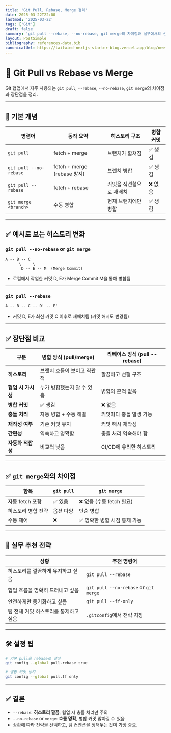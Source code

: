 ```yaml
---
title: 'Git Pull, Rebase, Merge 정리'
date: 2025-03-22T22:00
lastmod: '2025-03-22'
tags: ['Git']
draft: false
summary: 'git pull --rebase, --no-rebase, git merge의 차이점과 실무에서의 선택 기준을 정리한 글'
layout: PostSimple
bibliography: references-data.bib
canonicalUrl: https://tailwind-nextjs-starter-blog.vercel.app/blog/new-features-in-v1/
---
```


# 🔄 Git Pull vs Rebase vs Merge

Git 협업에서 자주 사용되는 `git pull`, `--rebase`, `--no-rebase`, `git merge`의 차이점과 장단점을 정리.

---

## 📌 기본 개념

| 명령어                 | 동작 요약                   | 히스토리 구조            | 병합 커밋 |
| ---------------------- | --------------------------- | ------------------------ | --------- |
| `git pull`             | fetch + merge               | 브랜치가 합쳐짐          | ✅ 생김   |
| `git pull --no-rebase` | fetch + merge (rebase 방지) | 브랜치 병합              | ✅ 생김   |
| `git pull --rebase`    | fetch + rebase              | 커밋을 직선형으로 재배치 | ❌ 없음   |
| `git merge <branch>`   | 수동 병합                   | 현재 브랜치에만 병합     | ✅ 생김   |

---

## ✅ 예시로 보는 히스토리 변화

### `git pull --no-rebase` or `git merge`

```
A -- B -- C
      \     \
       D -- E -- M  (Merge Commit)
```

- 로컬에서 작업한 커밋 D, E가 Merge Commit M을 통해 병합됨

---

### `git pull --rebase`

```
A -- B -- C -- D' -- E'
```

- 커밋 D, E가 최신 커밋 C 이후로 재배치됨 (커밋 해시도 변경됨)

---

## ✅ 장단점 비교

| 구분               | 병합 방식 (pull/merge)      | 리베이스 방식 (pull --rebase) |
| ------------------ | --------------------------- | ----------------------------- |
| **히스토리**       | 브랜치 흐름이 보이고 직관적 | 깔끔하고 선형 구조            |
| **협업 시 가시성** | 누가 병합했는지 알 수 있음  | 병합의 흔적 없음              |
| **병합 커밋**      | ✅ 생김                     | ❌ 없음                       |
| **충돌 처리**      | 자동 병합 + 수동 해결       | 커밋마다 충돌 발생 가능       |
| **재작성 여부**    | 기존 커밋 유지              | 커밋 해시 재작성              |
| **간편성**         | 익숙하고 명확함             | 충돌 처리 익숙해야 함         |
| **자동화 적합성**  | 비교적 낮음                 | CI/CD에 유리한 히스토리       |

---

## ✅ `git merge`와의 차이점

| 항목               | `git pull` | `git merge`                   |
| ------------------ | ---------- | ----------------------------- |
| 자동 fetch 포함    | ✅ 있음    | ❌ 없음 (수동 fetch 필요)     |
| 히스토리 병합 전략 | 옵션 다양  | 단순 병합                     |
| 수동 제어          | ❌         | ✅ 명확한 병합 시점 통제 가능 |

---

## 🧠 실무 추천 전략

| 상황                                  | 추천 명령어                           |
| ------------------------------------- | ------------------------------------- |
| 히스토리를 깔끔하게 유지하고 싶음     | `git pull --rebase`                   |
| 협업 흐름을 명확히 드러내고 싶음      | `git pull --no-rebase` or `git merge` |
| 안전하게만 동기화하고 싶음            | `git pull --ff-only`                  |
| 팀 전체 커밋 히스토리를 통제하고 싶음 | `.gitconfig`에서 전략 지정            |

---

## 🛠️ 설정 팁

```bash
# 기본 pull을 rebase로 설정
git config --global pull.rebase true

# 병합 커밋 방지
git config --global pull.ff only
```

---

## ✅ 결론

- `--rebase`: **히스토리 깔끔**, 협업 시 충돌 처리만 주의
- `--no-rebase` or `merge`: **흐름 명확**, 병합 커밋 많아질 수 있음
- 상황에 따라 전략을 선택하고, 팀 컨벤션을 정해두는 것이 가장 중요.
